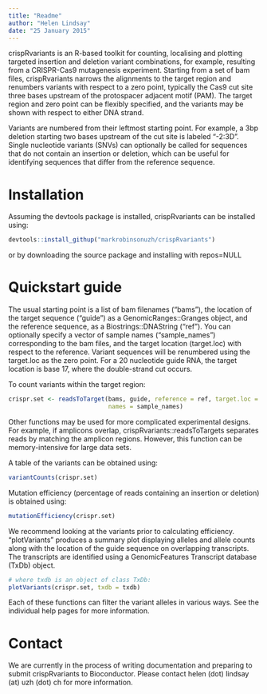 ```yaml
---
title: "Readme"
author: "Helen Lindsay"
date: "25 January 2015"
---
```


crispRvariants is an R-based toolkit for counting, localising and plotting targeted insertion and deletion variant combinations, for example, resulting from a CRISPR-Cas9 mutagenesis experiment.  Starting from a set of bam files, crispRvariants narrows the alignments to the target region and renumbers variants with respect to a zero point, typically the Cas9 cut site three bases upstream of 
the protospacer adjacent motif (PAM).  The target region and zero point can be flexibly specified, 
and the variants may be shown with respect to either DNA strand. 

Variants are numbered from their leftmost starting point.  For example, a 3bp deletion starting two bases upstream of the cut site is labeled "-2:3D".  Single nucleotide variants (SNVs) can optionally 
be called for sequences that do not contain an insertion or deletion, which can be useful for 
identifying sequences that differ from the reference sequence.  

# Installation

Assuming the devtools package is installed, crispRvariants can be installed using:
```r
devtools::install_githup("markrobinsonuzh/crispRvariants")
```
  or by downloading the source package and installing with repos=NULL

# Quickstart guide

The usual starting point is a list of bam filenames ("bams"), the location of the target
sequence ("guide") as a GenomicRanges::Granges object, and the reference sequence, as a 
Biostrings::DNAString ("ref").  You can optionally specify a vector of sample names 
("sample_names") corresponding to the bam files, and the target location (target.loc) 
with respect to the reference.  Variant sequences will be renumbered using the target.loc 
as the zero point.  For a 20 nucleotide guide RNA, the target location is base 17, 
where the double-strand cut occurs.

To count variants within the target region:

```r
crispr.set <- readsToTarget(bams, guide, reference = ref, target.loc = 17,
                            names = sample_names)
```

Other functions may be used for more complicated experimental designs.  For example, if amplicons overlap, crispRvariants::readsToTargets separates reads by matching the amplicon regions.  However, this function can be memory-intensive for large data sets.

A table of the variants can be obtained using: 

```r
variantCounts(crispr.set)
```

Mutation efficiency (percentage of reads containing an insertion or deletion) is obtained using:

```r
mutationEfficiency(crispr.set)
```

We recommend looking at the variants prior to calculating efficiency. "plotVariants" produces a summary
plot displaying alleles and allele counts along with the location of the guide sequence on overlapping transcripts.  The transcripts are identified using a GenomicFeatures Transcript database (TxDb) object.  

```r
# where txdb is an object of class TxDb:
plotVariants(crispr.set, txdb = txdb)
```

Each of these functions can filter the variant alleles in various ways.  See the individual help pages for more information.

# Contact

We are currently in the process of writing documentation and preparing to submit
crispRvariants to Bioconductor.  Please contact helen (dot) lindsay (at) uzh (dot) ch
for more information. 


